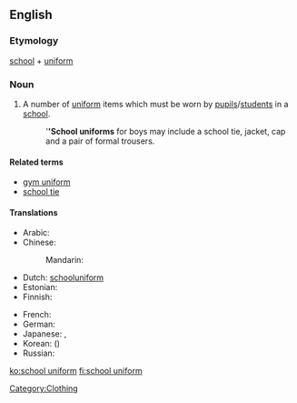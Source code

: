 ==English==

===Etymology===
[[school]] + [[uniform]]
{{wikipedia}}

===Noun===
{{en-noun}}

# A number of [[uniform]] items which must be worn by [[pupil]]s/[[student]]s in a [[school]].
#: '''''School uniforms''' for boys may include a school tie, jacket, cap and a pair of formal trousers.

====Related terms====
* [[gym uniform]]
* [[school tie]]

====Translations====
{{trans-top|uniform items to be worn by students in a school}}
* Arabic: {{t|ar|زي مدرسي|m|tr=zii madrasiy}}
* Chinese:
*: Mandarin: {{t-|cmn|校服|tr=xiàofú|sc=Hani}}
* Dutch: [[schooluniform]] {{n}}
* Estonian: {{t-|et|koolivorm}}
* Finnish: {{t+|fi|koulupuku}}
{{trans-mid}}
* French: {{t|fr|uniforme scolaire|f}}
* German: {{t|de|Schuluniform|f}}
* Japanese: {{t|ja|学生服|tr=がくせいふく, gakusei-fuku}}, {{t|ja|制服|tr=せいふく, seifuku}}
* Korean: {{t|ko|교복|tr=gyobok}} ({{t-|ko|校服}})
* Russian: {{t|ru|школьная форма|f|tr=škól'naja fórma}}
{{trans-bottom}}

[[Category:Clothing]]

[[ko:school uniform]]
[[fi:school uniform]]